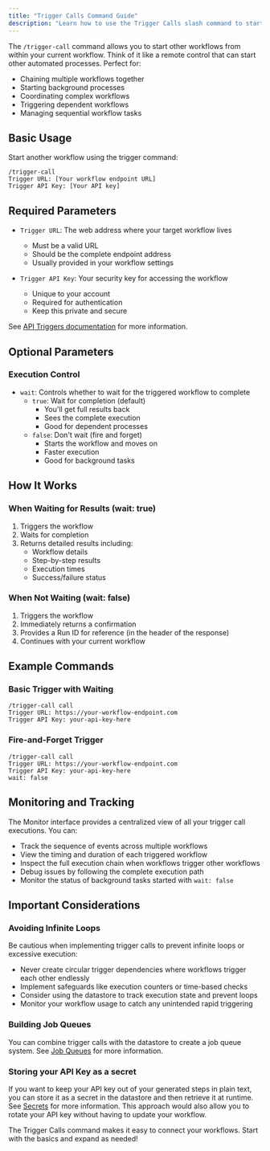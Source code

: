 ```yaml
---
title: "Trigger Calls Command Guide"
description: "Learn how to use the Trigger Calls slash command to start other workflows"
---
```


The `/trigger-call` command allows you to start other workflows from within your current workflow. Think of it like a remote control that can start other automated processes. Perfect for:

- Chaining multiple workflows together
- Starting background processes
- Coordinating complex workflows
- Triggering dependent workflows
- Managing sequential workflow tasks

## Basic Usage

Start another workflow using the trigger command:

```
/trigger-call
Trigger URL: [Your workflow endpoint URL]
Trigger API Key: [Your API key]
```

## Required Parameters

- `Trigger URL`: The web address where your target workflow lives

  - Must be a valid URL
  - Should be the complete endpoint address
  - Usually provided in your workflow settings

- `Trigger API Key`: Your security key for accessing the workflow
  - Unique to your account
  - Required for authentication
  - Keep this private and secure

See [API Triggers documentation](/api-reference/introduction) for more information.

## Optional Parameters

### Execution Control

- `wait`: Controls whether to wait for the triggered workflow to complete
  - `true`: Wait for completion (default)
    - You'll get full results back
    - Sees the complete execution
    - Good for dependent processes
  - `false`: Don't wait (fire and forget)
    - Starts the workflow and moves on
    - Faster execution
    - Good for background tasks

## How It Works

### When Waiting for Results (wait: true)

1. Triggers the workflow
2. Waits for completion
3. Returns detailed results including:
   - Workflow details
   - Step-by-step results
   - Execution times
   - Success/failure status

### When Not Waiting (wait: false)

1. Triggers the workflow
2. Immediately returns a confirmation
3. Provides a Run ID for reference (in the header of the response)
4. Continues with your current workflow

## Example Commands

### Basic Trigger with Waiting

```
/trigger-call call
Trigger URL: https://your-workflow-endpoint.com
Trigger API Key: your-api-key-here
```

### Fire-and-Forget Trigger

```
/trigger-call call
Trigger URL: https://your-workflow-endpoint.com
Trigger API Key: your-api-key-here
wait: false
```

## Monitoring and Tracking

The Monitor interface provides a centralized view of all your trigger call executions. You can:

- Track the sequence of events across multiple workflows
- View the timing and duration of each triggered workflow
- Inspect the full execution chain when workflows trigger other workflows
- Debug issues by following the complete execution path
- Monitor the status of background tasks started with `wait: false`

## Important Considerations

### Avoiding Infinite Loops

Be cautious when implementing trigger calls to prevent infinite loops or excessive execution:

- Never create circular trigger dependencies where workflows trigger each other endlessly
- Implement safeguards like execution counters or time-based checks
- Consider using the datastore to track execution state and prevent loops
- Monitor your workflow usage to catch any unintended rapid triggering

### Building Job Queues

You can combine trigger calls with the datastore to create a job queue system. See [Job Queues](/how-to/job-queue) for more information.

### Storing your API Key as a secret

If you want to keep your API key out of your generated steps in plain text, you can store it as a secret in the datastore and then retrieve it at runtime. See [Secrets](/essentials/secrets) for more information. This approach would also allow you to rotate your API key without having to update your workflow.

The Trigger Calls command makes it easy to connect your workflows. Start with the basics and expand as needed!
